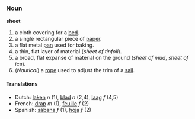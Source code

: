 ===Noun===
'''sheet'''

# a cloth covering for a [[bed]].
# a single rectangular piece of [[paper]].
# a flat metal [[pan]] used for baking.
# a thin, flat layer of material (''sheet of tinfoil'').
# a broad, flat expanse of material on the ground (''sheet of mud'', ''sheet of ice'').
# (''Nautical'') a [[rope]] used to adjust the trim of a [[sail]].

====Translations====
*Dutch: [[laken]] ''n'' (1), [[blad]] ''n'' (2,4), [[laag]] ''f'' (4,5)
*French: [[drap]] ''m'' (1), [[feuille]] ''f'' (2)
*Spanish: [[sábana]] ''f'' (1), [[hoja]] ''f'' (2)